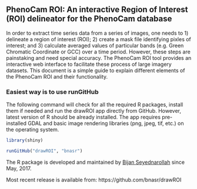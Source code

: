 ## PhenoCam ROI: An interactive Region of Interest (ROI) delineator for the PhenoCam database

In order to extract time series data from a series of images, one needs to 1) delineate a region of interest (ROI); 2) create a mask file identifying pixles of interest; and 3) calculate averaged values of particular bands (e.g. Green Chromatic Coordinate or GCC) over a time period. However, these steps are painstaking and need special accuracy. The PhenoCam ROI tool provides an interactive web interface to facilitate these process of large imagery datasets. This document is a simple guide to explain different elements of the PhenoCam ROI and their functionality.

### Easiest way is to use runGitHub
The following command will check for all the required R packages, install them if needed and run the drawROI app directly from GitHub. However, latest version of R should be already installed. The app requires pre-installed GDAL and basic image rendering libraries (png, jpeg, tif, etc.) on the operating system.

```r

library(shiny)

runGitHub("drawROI", "bnasr")

```


The R package is developed and maintained by [Bijan Seyednarollah](https://github.com/bnasr) since May, 2017.

Most recent release is available from: https://github.com/bnasr/drawROI
